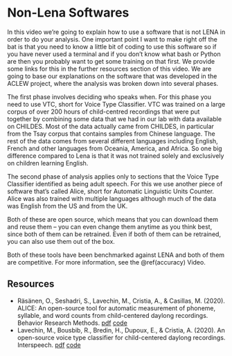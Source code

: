 # Non-Lena Softwares {#nonlenasoftware}

In this video we're going to explain how to use a software that is not LENA in order to do your analysis. One important point I want to make right off the bat is that you need to know a little bit of coding to use this software so if you have never used a terminal and if you don't know what bash or Python are then you probably want to get some training on that first. We provide some links for this in the further resources section of this video. We are going to base our explanations on the software that was developed in the ACLEW project, where the analysis was broken down into several phases. 

The first phase involves deciding who speaks when. For this phase you need to use VTC, short for Voice Type Classifier. VTC was trained on a large corpus of over 200 hours of child-centred recordings that were put together by combining some data that we had in our lab with data available on CHILDES. Most of the data actually came from CHILDES, in particular from the Tsay corpus that contains samples from Chinese language. The rest of the data comes from several different languages including English, French and other languages from Oceania, America, and Africa. So one big difference compared to Lena is that it was not trained solely and exclusively on children learning English. 

The second phase of analysis applies only to sections that the Voice Type Classifier identified as being adult speech. For this we use another piece of software that's called Alice, short for Automatic Linguistic Units Counter.  Alice was also trained with multiple languages although much of the data was English from the US and from the UK.  

Both of these are open source, which means that you can download them and reuse them -- you can even change them anytime as you think best, since both of them can be retrained. Even if both of them can be retrained, you can also use them out of the box. 

Both of these tools have been benchmarked  against LENA and both of them are competitive.  For more information, see the \@ref(accuracy) Video.


## Resources

- Räsänen, O., Seshadri, S., Lavechin, M., Cristia, A., & Casillas, M. (2020). ALICE: An open-source tool for automatic measurement of phoneme, syllable, and word counts from child-centered daylong recordings. Behavior Research Methods. [pdf](https://psyarxiv.com/p95dz/download?format=pdf) [code](https://github.com/orasanen/ALICE)
- Lavechin, M., Bousbib, R., Bredin, H., Dupoux, E., & Cristia, A. (2020). An open-source voice type classifier for child-centered daylong recordings. Interspeech. [pdf](https://arxiv.org/pdf/2005.12656) [code](https://github.com/MarvinLvn/voice-type-classifier)
